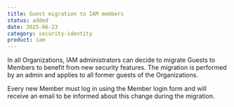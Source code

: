 ```yaml
---
title: Guest migration to IAM members
status: added
date: 2025-06-23
category: security-identity
product: iam
---
```


In all Organizations, IAM administrators can decide to migrate Guests to Members to benefit from new security features.
The migration is performed by an admin and applies to all former guests of the Organizations. 

Every new Member must log in using the Member login form and will receive an email to be informed about this change during the migration.

